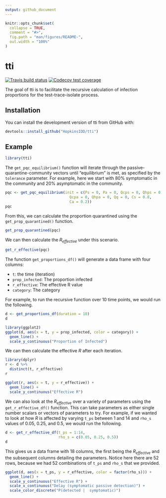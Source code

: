 ```yaml
---
output: github_document
---
```


<!-- README.md is generated from README.Rmd. Please edit that file -->

```r
knitr::opts_chunk$set(
  collapse = TRUE,
  comment = "#>",
  fig.path = "man/figures/README-",
  out.width = "100%"
)
```

# tti

<!-- badges: start -->
[![Travis build status](https://travis-ci.org/HopkinsIDD/tti.svg?branch=master)](https://travis-ci.org/HopkinsIDD/tti)
[![Codecov test coverage](https://codecov.io/gh/HopkinsIDD/tti/branch/master/graph/badge.svg)](https://codecov.io/gh/HopkinsIDD/tti?branch=master)
<!-- badges: end -->

The goal of tti is to facilitate the recursive calculation of infection proportions for the test-trace-isolate process.

## Installation

You can install the development version of tti from GitHub with:

``` r
devtools::install_github("HopkinsIDD/tti")
```

## Example

```r
library(tti)
```

The `get_pqc_equilibrium()` function will iterate through the passive-quarantine-community vectors until "equilibrium" is met, as specified by the `tolerance` parameter. For example, here we start with 80% symptomatic in the community and 20% asymptomatic in the community.

```r
pqc <- get_pqc_equilibrium(init = c(Ps = 0, Pa = 0, Qcps = 0, Qhps = 0,
                             Qcpa = 0, Qhpa = 0, Qq = 0, Cs = 0.8,
                             Ca = 0.2))
pqc
```

From this, we can calculate the proportion quarantined using the `get_prop_quarantined()` function.

```r
get_prop_quarantined(pqc)
```

We can then calculate the $R_{effective}$ under this scenario.

```r
get_r_effective(pqc)
```

The function `get_proportions_df()` will generate a data frame with four columns:  

* `t`: the time (iteration)  
* `prop_infected`: The proportion infected  
* `r_effective`: The effective R value
* `category`: The category

For example, to run the recursive function over 10 time points, we would run the following.

```r
d <- get_proportions_df(duration = 10)
d
```

```r
library(ggplot2)
ggplot(d, aes(x = t, y = prop_infected, color = category)) + 
  geom_line() + 
  scale_y_continuous("Proportion of Infected")
```

We can then calculate the effective $R$ after each iteration.

```r
library(dplyr)
r <- d %>%
  distinct(t, r_effective)
r
```

```r
ggplot(r, aes(x = t, y = r_effective)) +
  geom_line() +
  scale_y_continuous("Effective R")
```

We can also look at the $R_{effective}$ over a variety of parameters using the `get_r_effective_df()` function. This can take parameters as either single number scalars or vectors of parameters to try. For example, if we wanted to look at how $R$ is affected by varying `t_ps` between 1 and 14 and `rho_s` values of 0.05, 0.25, and 0.5, we would run the following.

```r
d <- get_r_effective_df(t_ps = 1:14, 
                        rho_s = c(0.05, 0.25, 0.5))
d
```

This gives us a data frame with 18 columns, the first being the $R_{effective}$ and the subsequent columns detailing the parameters. Notice here there are 52 rows, because we had 52 combinations of `t_ps` and `rho_s` that we provided.

```r
ggplot(d, aes(x = t_ps, y = r_effective, color = factor(rho_s))) +
  geom_line() + 
  scale_y_continuous("Effective R") + 
  scale_x_continuous("Delay (symptomatic passive detection)") + 
  scale_color_discrete("P(detected |  symptomatic)")
```


